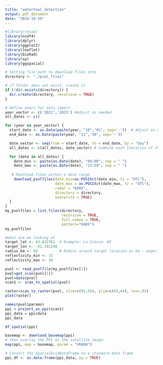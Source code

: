 ---
title: "waterfowl_detection"
output: pdf_document
date: "2024-10-29"
---

```{r}
#library(rnoaa)
library(ncdf4)
library(dplyr)
library(ggplot2)
library(leaflet)
library(bioRad)
library(sp)
library(ggspatial)

# Setting file path to download files into
directory <- "./pvol_files"

# if folder does not exist, create it
if (!dir.exists(directory)) {
  dir.create(directory, recursive = TRUE)
}

# Define years for data import
year_vector <- c('2022','2023') #Adjust as needed
all_dates <- c()

for (year in year_vector) {
  start_date <- as.Date(paste(year, "10","01", sep='-'))  # Adjust as needed
  end_date <- as.Date(paste(year, "11","30", sep='-'))

  date_vector <- seq(from = start_date, to = end_date, by = "day")
  all_dates <- c(all_dates, date_vector) # Combine each iteration of the loop to one vector

  for (date in all_dates) {
    date_min <- paste(as.Date(date), "00:00", sep = " ")
    date_max <- paste(as.Date(date), "23:59", sep = " ")
    
   # Download files within a date range
    download_pvolfiles(date_min=as.POSIXct(date_min, tz = "UTC"),
                       date_max = as.POSIXct(date_max, tz = "UTC"),
                       radar = "KARX",
                       directory = directory,
                       overwrite = TRUE)
  }
}
my_pvolfiles = list.files(directory, 
                          recursive = TRUE, 
                          full.names = TRUE, 
                          pattern="KARX")
my_pvolfiles
```

```{r}
#what are we looking at
target_lat <- 43.822761  # Example: La Crosse, WI
target_lon <- -91.191248
radius_km <- 50          # Radius around target location in km - experimenting
reflectivity_min <- 15
reflectivity_max <- 30

pvol <- read_pvolfile(my_pvolfiles[1])
pvol=get_scan(pvol[1])
pvol=data(pvol)
scan1 <- scan_to_spatial(pvol)

raster=scan_to_raster(pvol, xlim=c(91,92), ylim=c(43,44), res=.01)
plot(raster)

names(pvol$params)
ppi = project_as_ppi(scan1)
ppi_data = ppi$data
ppi_data

df_spatial(ppi)

basemap <- download_basemap(ppi)
# then overlay the PPI on the satellite image:
map(ppi, map = basemap, param = "VRADH")

# Convert the SpatialGridDataFrame to a standard data frame
ppi_df <- as.data.frame(ppi_data, xy = TRUE)


```
